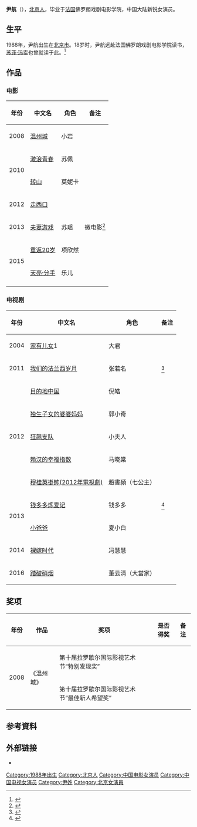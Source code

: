 {{艺人<!--导演、男演员、女演员、男歌手、女歌手、节目主持-->
| 图片     = 
| 图片简介 = 
| 姓名     = 尹航
| 类型     = 女演员
| 原名     = 
| 英文名   = {{lang|en|Yin Hang}}
| 綽號     = 航航、小航
| 国籍     = {{PRC}}
| 民族     = [[汉族|汉族]]
| 出生日期 = {{birth date and age|1988|3|14}}
| 出生地点 = {{CHN}}[[北京市|北京市]]
| 逝世日期 = <!--卒年在前生年在后{{death date and age|}} -->
| 逝世地点 = 
| 职业     = 演员
| 语言     = 英语、汉语、法语
| 教育程度 = 法国佛罗朗戏剧电影学院
| 宗教信仰 = 
| 配偶     = <!--  {{marriage|姓名||}}  -->
| 儿女     = 
| 父母     = 
| 活跃年代 = 2004年至今
| 代表作   = 《钱多多炼爱记》
| 经纪公司 = 北京君为文化传播有限公司
| 奖项     =  <!--  {{Awards|award= |year= |title= }} -->
| 网站     = <!-- {{URL|www.example.com}} -->
| IMDb     = 3095264
}}
'''尹航'''（{{bd|1988年|3月14日|||catIdx=Y尹}}），[[北京市|北京人]]，毕业于[[法国|法国]]佛罗朗戏剧电影学院，中国大陆新锐女演员。

==生平==
1988年，尹航出生在[[北京市|北京市]]。18岁时，尹航远赴法国佛罗朗戏剧电影学院读书，[[苏菲·玛索|苏菲·玛索]]也曾就读于此。<ref>{{cite web |url=http://ent.qianlong.com/4543/2009/03/19/81@4912827.htm |title=尹航:从法国电影学院走出来的未来巩俐？！|accessdate=2014-05-01 |date=2009-03-19 |work=千龙网 |archive-date=2014-05-02 |archive-url=https://web.archive.org/web/20140502013543/http://ent.qianlong.com/4543/2009/03/19/81@4912827.htm |dead-url=no}}</ref>

==作品==
=== 电影 ===
{| class="wikitable"
|-
! 年份 !! 中文名 !! 角色!! 备注
|-
| 2008 || [[温州城_(电影)|温州城]] || 小岩 ||   
|-
|rowspan="2"| 2010  || [[激浪青春|激浪青春]] || 苏佩 ||  
|-
| [[转山|转山]]|| 莫妮卡 || 
|-
| 2012 || [[走西口_(电影)|走西口]] || || 
|-
| 2013 || [[夫妻游戏|夫妻游戏]] || 苏瑶|| 微电影<ref>{{cite web |url=http://www.dzwww.com/yule/yulezhuanti/mtcbg/201312/t20131230_9276751.htm |title=尹航告别“钱多多” 新作《夫妻游戏》即将上线 |accessdate=2014-05-01 |date=2013-12-30  |work=大众网|archive-date=2014-05-02 |archive-url=https://web.archive.org/web/20140502004207/http://www.dzwww.com/yule/yulezhuanti/mtcbg/201312/t20131230_9276751.htm |dead-url=no}}</ref>
|-
|rowspan="2"| 2015 || [[重返20歲_(電影)|重返20岁]] || 项欣然 || 
|-
| [[天亮·分手|天亮·分手]] || 乐儿 || 
|- 
|}

=== 电视剧 ===
{| class="wikitable"
|-
! 年份 !! 中文名  !! 角色 !! 备注
|-
| 2004 || [[家有儿女|家有儿女]]1 || 大君 ||      
|-
| 2011 || [[我们的法兰西岁月|我们的法兰西岁月]] || 张若名 || 
<ref>{{cite web |url=http://yule.sohu.com/20110610/n309867947.shtml |title=《我的法兰西岁月》热拍 尹航本色出演张若茗 |accessdate=2014-05-01 |date=2011-06-10 |work=搜狐 |archive-date=2014-05-02 |archive-url=https://web.archive.org/web/20140502005624/http://yule.sohu.com/20110610/n309867947.shtml |dead-url=no}}</ref> 
|-
|rowspan="5"| 2012 || [[目的地中国|目的地中国]] || 倪皓 ||
|-
| [[独生子女的婆婆妈妈|独生子女的婆婆妈妈]] || 郭小奇 ||
|-
| [[狂飙支队|狂飙支队]] || 小夫人 || 
|-
| [[赖汉的幸福指数|赖汉的幸福指数]] || 马晓棠 || 
|-
| [[穆桂英掛帥(2012年電視劇)|穆桂英掛帥(2012年電視劇)]] || 趙書潁（七公主） ||
|-
|rowspan="2"| 2013 || [[钱多多炼爱记|钱多多炼爱记]] || 钱多多 ||<ref>{{cite web |url=http://www.dzwww.com/yule/yulezhuanti/mtcbg/201311/t20131122_9155835.htm |title=《钱多多》热播 尹航：做真实自己最重要 |accessdate=2014-05-01 |date=2013-11-22 |work=大众网 |archive-date=2014-05-02 |archive-url=https://web.archive.org/web/20140502032117/http://www.dzwww.com/yule/yulezhuanti/mtcbg/201311/t20131122_9155835.htm |dead-url=no}}</ref>
|-
| [[小爸爸|小爸爸]] || 夏小白 ||
|-
|rowspan="1"| 2014 || [[裸嫁时代|裸嫁时代]] || 冯慧慧 ||
|-
|rowspan="1"| 2016 || [[踏破硝烟|踏破硝烟]] || 董云清（大當家） || 
|}

==奖项==
{| class="wikitable"
|-
! 年份 !! 作品 !! 奖项 !! 是否得奖 !! 备注
|-
|rowspan="2" | 2008 || rowspan="2" | 《温州城》|| 第十届拉罗歇尔国际影视艺术节“特别发现奖” ||{{won}}|| 
|- 
| 第十届拉罗歇尔国际影视艺术节“最佳新人希望奖”||{{won}}|| 
|}

==参考資料==
{{reflist}}

==外部链接==
*{{Sinaweibo|hanghang0314}}

{{DEFAULTSORT:Yin尹航}}
[[Category:1988年出生|Category:1988年出生]]
[[Category:北京人|Category:北京人]]
[[Category:中国电影女演员|Category:中国电影女演员]]
[[Category:中国电视女演员|Category:中国电视女演员]]
[[Category:尹姓|Category:尹姓]]
[[Category:北京女演員|Category:北京女演員]]